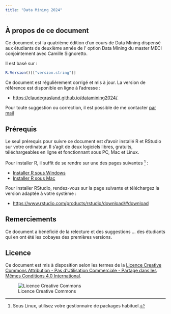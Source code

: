 ```yaml
---
title: "Data Mining 2024"
---
```


## À propos de ce document {.unnumbered}

Ce document est la quatrième édition d'un cours de Data Mining dispensé aux étudiants de deuxième année de l' option Data Mining du master MECI conjointement avec Camille Signoretto. 

Il est basé sur :

```r
R.Version()[["version.string"]]
```


Ce document est régulièrement corrigé et mis à jour. La version de référence est disponible en ligne à l'adresse :

-   <https://claudegrasland.github.io/datamining2024/>.

Pour toute suggestion ou correction, il est possible de me contacter [par mail](mailto:claude.grasland@parisgeo.cnrs.fr)

## Prérequis {.unnumbered}

Le seul prérequis pour suivre ce document est d'avoir installé R et RStudio sur votre ordinateur. Il s'agit de deux logiciels libres, gratuits, téléchargeables en ligne et fonctionnant sous PC, Mac et Linux.

Pour installer R, il suffit de se rendre sur une des pages suivantes [^1] :

[^1]: Sous Linux, utilisez votre gestionnaire de packages habituel.

-   [Installer R sous Windows](https://cloud.r-project.org/bin/windows/base/)
-   [Installer R sous Mac](https://cloud.r-project.org/bin/macosx/)

Pour installer RStudio, rendez-vous sur la page suivante et téléchargez la version adaptée à votre système :

-   <https://www.rstudio.com/products/rstudio/download/#download>

## Remerciements {.unnumbered}

Ce document a bénéficié de la relecture et des suggestions ... des étudiants qui en ont été les cobayes des premières versions.

## Licence {.unnumbered}

Ce document est mis à disposition selon les termes de la [Licence Creative Commons Attribution - Pas d’Utilisation Commerciale - Partage dans les Mêmes Conditions 4.0 International](http://creativecommons.org/licenses/by-nc-sa/4.0/).

![Licence Creative Commons](icons/license_cc.png)
